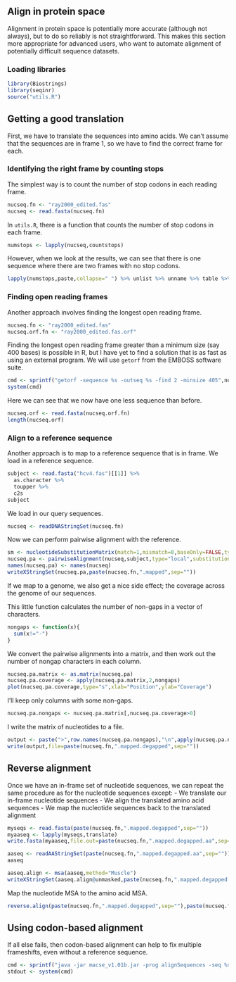 ## Align in protein space

Alignment in protein space is potentially more accurate (although not always), but to do so reliably is not straightforward. This makes this section more appropriate for advanced users, who want to automate alignment of potentially difficult sequence datasets.

### Loading libraries

```r
library(Biostrings)
library(seqinr)
source("utils.R")
```

## Getting a good translation

First, we have to translate the sequences into amino acids. We can't assume that the sequences are in frame 1, so we have to find the correct frame for each.

### Identifying the right frame by counting stops

The simplest way is to count the number of stop codons in each reading frame.

```r
nucseq.fn <- "ray2000_edited.fas"
nucseq <- read.fasta(nucseq.fn)
```

In ```utils.R```, there is a function that counts the number of stop codons in each frame.


```r
numstops <- lapply(nucseq,countstops)
```

However, when we look at the results, we can see that there is one sequence where there are two frames with no stop codons.

```r
lapply(numstops,paste,collapse=" ") %>% unlist %>% unname %>% table %>% as.data.frame.table
```

### Finding open reading frames

Another approach involves finding the longest open reading frame.

```r
nucseq.fn <- "ray2000_edited.fas"
nucseq.orf.fn <- "ray2000_edited.fas.orf"
```

Finding the longest open reading frame greater than a minimum size (say 400 bases) is possible in R, but I have yet to find a solution that is as fast as using an external program. We will use ```getorf``` from the EMBOSS software suite.

```r
cmd <- sprintf("getorf -sequence %s -outseq %s -find 2 -minsize 405",nucseq.fn,nucseq.orf.fn)
system(cmd)
```

Here we can see that we now have one less sequence than before.

```r
nucseq.orf <- read.fasta(nucseq.orf.fn)
length(nucseq.orf)
```

### Align to a reference sequence

Another approach is to map to a reference sequence that is in frame. We load in a reference sequence.

```r
subject <- read.fasta("hcv4.fas")[[1]] %>%
  as.character %>%
  toupper %>%
  c2s
subject
```

We load in our query sequences.

```r
nucseq <- readDNAStringSet(nucseq.fn)
```

Now we can perform pairwise alignment with the reference.

```r
sm <- nucleotideSubstitutionMatrix(match=1,mismatch=0,baseOnly=FALSE,type="DNA")
nucseq.pa <- pairwiseAlignment(nucseq,subject,type="local",substitutionMatrix=sm,gapOpening=1,gapExtension=2) %>% aligned
names(nucseq.pa) <- names(nucseq)
writeXStringSet(nucseq.pa,paste(nucseq.fn,".mapped",sep=""))
```

If we map to a genome, we also get a nice side effect; the coverage across the genome of our sequences.

This little function calculates the number of non-gaps in a vector of characters.

```r
nongaps <- function(x){
  sum(x!="-")
}
```

We convert the pairwise alignments into a matrix, and then work out the number of nongap characters in each column.

```r
nucseq.pa.matrix <- as.matrix(nucseq.pa)
nucseq.pa.coverage <- apply(nucseq.pa.matrix,2,nongaps)
plot(nucseq.pa.coverage,type="s",xlab="Position",ylab="Coverage")
```

I'll keep only columns with some non-gaps.

```r
nucseq.pa.nongaps <- nucseq.pa.matrix[,nucseq.pa.coverage>0]
```

I write the matrix of nucleotides to a file.

```r
output <- paste(">",row.names(nucseq.pa.nongaps),"\n",apply(nucseq.pa.nongaps,1,paste,collapse=""),sep="")
write(output,file=paste(nucseq.fn,".mapped.degapped",sep=""))
```

## Reverse alignment

Once we have an in-frame set of nucleotide sequences, we can repeat the same procedure as for the nucleotide sequences except:
  - We translate our in-frame nucleotide sequences
  - We align the translated amino acid sequences
  - We map the nucleotide sequences back to the translated alignment
  

```r
myseqs <- read.fasta(paste(nucseq.fn,".mapped.degapped",sep=""))
myaaseq <- lapply(myseqs,translate)
write.fasta(myaaseq,file.out=paste(nucseq.fn,".mapped.degapped.aa",sep=""),names=names(myaaseq))
```

```r
aaseq <- readAAStringSet(paste(nucseq.fn,".mapped.degapped.aa",sep=""))
aaseq
```

```r
aaseq.align <- msa(aaseq,method="Muscle")
writeXStringSet(aaseq.align@unmasked,paste(nucseq.fn,".mapped.degapped.aa.align",sep=""))
```

Map the nucleotide MSA to the amino acid MSA.

```r
reverse.align(paste(nucseq.fn,".mapped.degapped",sep=""),paste(nucseq.fn,".mapped.degapped.aa.align",sep=""),out.file=paste(nucseq.fn,".mapped.degapped.aa.revalign",sep=""))
```


## Using codon-based alignment

If all else fails, then codon-based alignment can help to fix multiple frameshifts, even without a reference sequence.

```r
cmd <- sprintf("java -jar macse_v1.01b.jar -prog alignSequences -seq %s",nucseq.fn)
stdout <- system(cmd)
```
